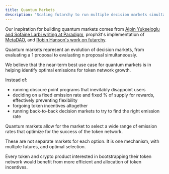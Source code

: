 ```yaml
---
title: Quantum Markets
description: 'Scaling futarchy to run multiple decision markets simultaneously'
---
```


Our inspiration for building quantum markets comes from [Alpin Yukseloglu and Sofaine Larbi writing at Paradigm](https://www.paradigm.xyz/2025/06/quantum-markets), proph3t's implementation of [MetaDAO](https://www.metadao.fi), and [Robin Hanson's work on futarchy](https://mason.gmu.edu/~rhanson/futarchy.html).

Quantum markets represent an evolution of decision markets, from evaluating a 1 proposal to evaluating n proposal simultaneously.

We believe that the near-term best use case for quantum markets is in helping identify optimal emissions for token network growth.

Instead of:
- running obscure point programs that inevitably disappoint users
- deciding on a fixed emission rate and fixed % of supply for rewards, effectively preventing flexibility
- forgoing token incentives altogether
- running back-to-back decision markets to try to find the right emission rate

Quantum markets allow for the market to select a wide range of emission rates that optimize for the success of the token network.

These are not separate markets for each option. It is one mechanism, with multiple futures, and optimal selection.

Every token and crypto product interested in bootstrapping their token network would benefit from more efficient and allocation of token incentives.
